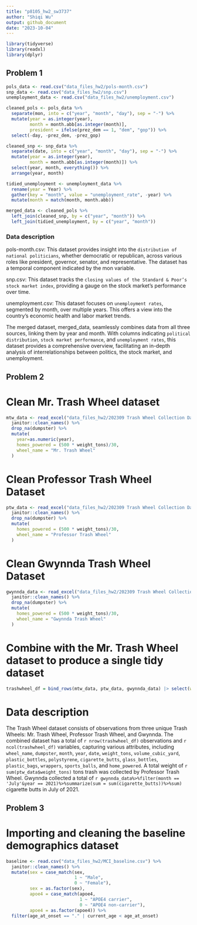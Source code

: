 ```yaml
---
title: "p8105_hw2_sw3737"
author: "Shiqi Wu"
output: github_document
date: "2023-10-04"
---
```


```r
library(tidyverse)
library(readxl)
library(dplyr)
```

## Problem 1

```r
pols_data <- read.csv("data_files_hw2/pols-month.csv")
snp_data <- read.csv("data_files_hw2/snp.csv")
unemployment_data <- read.csv("data_files_hw2/unemployment.csv")
```

```r
cleaned_pols <- pols_data %>%
  separate(mon, into = c("year", "month", "day"), sep = "-") %>%
  mutate(year = as.integer(year),
         month = month.abb[as.integer(month)],
         president = ifelse(prez_dem == 1, "dem", "gop")) %>%
  select(-day, -prez_dem, -prez_gop)
```

```r
cleaned_snp <- snp_data %>%
  separate(date, into = c("year", "month", "day"), sep = "-") %>%
  mutate(year = as.integer(year),
         month = month.abb[as.integer(month)]) %>%
  select(year, month, everything()) %>%
  arrange(year, month)
```

```r
tidied_unemployment <- unemployment_data %>%
  rename(year = Year) %>%
  gather(key = "month", value = "unemployment_rate", -year) %>%
  mutate(month = match(month, month.abb))
```

```r
merged_data <- cleaned_pols %>%
  left_join(cleaned_snp, by = c("year", "month")) %>%
  left_join(tidied_unemployment, by = c("year", "month"))
```

### Data description

pols-month.csv: This dataset provides insight into the `distribution of national politicians`, whether democratic or republican, across various roles like president, governor, senator, and representative. The dataset has a temporal component indicated by the mon variable.

snp.csv: This dataset tracks the `closing values of the Standard & Poor’s stock market index`, providing a gauge on the stock market's performance over time.

unemployment.csv: This dataset focuses on `unemployment rates`, segmented by month, over multiple years. This offers a view into the country's economic health and labor market trends.

The merged dataset, merged_data, seamlessly combines data from all three sources, linking them by year and month. With columns indicating `political distribution`, `stock market performance`, and `unemployment rates`, this dataset provides a comprehensive overview, facilitating an in-depth analysis of interrelationships between politics, the stock market, and unemployment.

## Problem 2

# Clean Mr. Trash Wheel dataset

```r
mtw_data <- read_excel("data_files_hw2/202309 Trash Wheel Collection Data.xlsx", sheet = "Mr. Trash Wheel",range = "A2:N586") %>%
  janitor::clean_names() %>%
  drop_na(dumpster) %>%
  mutate(
    year=as.numeric(year),
    homes_powered = (500 * weight_tons)/30,
    wheel_name = "Mr. Trash Wheel"
  )
```

# Clean Professor Trash Wheel Dataset
```r
ptw_data <- read_excel("data_files_hw2/202309 Trash Wheel Collection Data.xlsx", sheet = "Professor Trash Wheel", range = "A2:M108") %>%
  janitor::clean_names() %>%
  drop_na(dumpster) %>%
  mutate(
    homes_powered = (500 * weight_tons)/30,
    wheel_name = "Professor Trash Wheel"
  )
```

# Clean Gwynnda Trash Wheel Dataset
```r
gwynnda_data <- read_excel("data_files_hw2/202309 Trash Wheel Collection Data.xlsx", sheet = "Gwynnda Trash Wheel", range = "A2:L157") %>%
  janitor::clean_names() %>%
  drop_na(dumpster) %>%
  mutate(
    homes_powered = (500 * weight_tons)/30,
    wheel_name = "Gwynnda Trash Wheel"
  )
```

# Combine with the Mr. Trash Wheel dataset to produce a single tidy dataset

```r
trashwheel_df = bind_rows(mtw_data, ptw_data, gwynnda_data) |> select(wheel_name = "wheel_name", everything())
```

# Data description

The Trash Wheel dataset consists of observations from three unique Trash Wheels: Mr. Trash Wheel, Professor Trash Wheel, and Gwynnda. The combined dataset has a total of `r nrow(trashwheel_df)` observations and `r ncol(trashwheel_df)` variables, capturing various attributes, including `wheel_name`, `dumpster`, `month`, `year`, `date`, `weight_tons`, `volume_cubic_yard`, `plastic_bottles`, `polystyrene`, `cigarette_butts`, `glass_bottles`, `plastic_bags`, `wrappers`, `sports_balls`, and `home_powered`. A total weight of `r sum(ptw_data$weight_tons)` tons trash was collected by Professor Trash Wheel. Gwynnda collected a total of `r gwynnda_data%>%filter(month == 'July'&year == 2021)%>%summarize(sum = sum(cigarette_butts))%>%sum)` cigarette butts in July of 2021.

## Problem 3

# Importing and cleaning the baseline demographics dataset

```r
baseline <- read.csv("data_files_hw2/MCI_baseline.csv") %>%
  janitor::clean_names() %>%
  mutate(sex = case_match(sex,
                          1 ~ "Male",
                          0 ~ "Female"),
         sex = as.factor(sex),
         apoe4 = case_match(apoe4,
                            1 ~ "APOE4 carrier",
                            0 ~ "APOE4 non-carrier"),
         apoe4 = as.factor(apoe4)) %>%
  filter(age_at_onset == "." | current_age < age_at_onset)
```